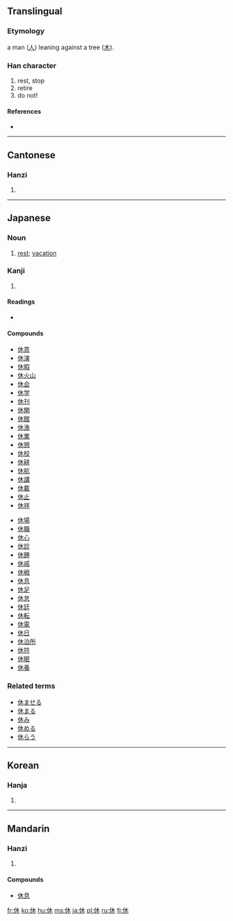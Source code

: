 ==Translingual==
{{stroke order|strokes=6}}

===Etymology===
a man ([[人]]) leaning against a tree ([[木]]).

===Han character===
{{Han char|rn=9|rad=人|as=04|sn=6|four=2429<sub>0</sub>|canj=人木 (OD)|ids=⿰[[亻]][[木]]}}

# rest, stop
# retire
# do not!

====References====
* {{Han ref|kx=0096.020|dkj=00440|dj=0203.020|hdz=10117.180|uh=4F11|ud=20241|bh=A5F0|bd=42480}}

----

==Cantonese==

===Hanzi===
{{yue-hanzi|jyut=|y=yau1}}

# {{defn|Cantonese}}

----

==Japanese==
{{see|休する}}

===Noun===
{{ja-noun|k|hira=きゅう|rom=kyū}}

# [[rest]]; [[vacation]]

===Kanji===
{{ja-kanji|grade=1|rs=人04}}

# {{defn|Japanese}}

====Readings====
* {{ja-readings|on=[[きゅう]] ([[kyū]]), [[く]] ([[ku]])|kun=[[やすむ]] ([[休む]], [[yasumu]]), [[いこう]] ([[ikou]]), [[やめる]] ([[yameru]])|nanori=[[やすみ]] ([[yasumi]])}}

====Compounds====
{{top2}}
* [[休意]]
* [[休演]]
* [[休暇]]
* [[休火山]]
* [[休会]]
* [[休学]]
* [[休刊]]
* [[休閑]]
* [[休館]]
* [[休漁]]
* [[休業]]
* [[休憩]]
* [[休校]]
* [[休耕]]
* [[休航]]
* [[休講]]
* [[休載]]
* [[休止]]
* [[休祥]]
{{mid2}}
* [[休場]]
* [[休職]]
* [[休心]]
* [[休診]]
* [[休錘]]
* [[休戚]]
* [[休戦]]
* [[休息]]
* [[休足]]
* [[休怠]]
* [[休廷]]
* [[休転]]
* [[休電]]
* [[休日]]
* [[休泊所]]
* [[休符]]
* [[休眠]]
* [[休養]]
{{bottom}}

===Related terms===
* [[休ませる]]
* [[休まる]]
* [[休み]]
* [[休める]]
* [[休らう]]

----

==Korean==

===Hanja===
{{ko-hanja|hangeul=휴|eumhun=쉴|rv=hyu|mr=hyu}}

# {{defn|Korean}}

----

==Mandarin==

===Hanzi===
{{cmn-hanzi|pin=[[xiū]] ([[xiu1]])|wg=hsiu<sup>1</sup>}}

# {{defn|Mandarin}}

====Compounds====
* [[休息]]

[[fr:休]]
[[ko:休]]
[[hu:休]]
[[ms:休]]
[[ja:休]]
[[pl:休]]
[[ru:休]]
[[fi:休]]